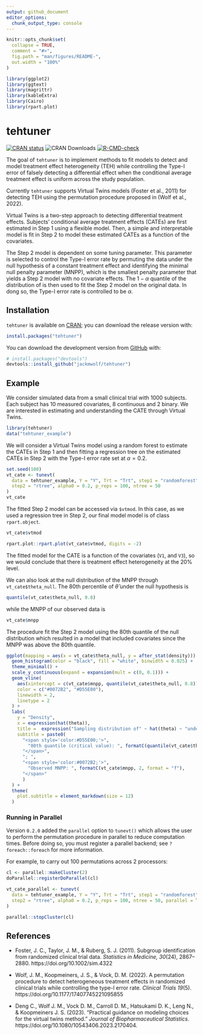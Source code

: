 ```yaml
---
output: github_document
editor_options: 
  chunk_output_type: console
---
```


<!-- README.md is generated from README.Rmd. Please edit that file -->

```r
knitr::opts_chunk$set(
  collapse = TRUE,
  comment = "#>",
  fig.path = "man/figures/README-",
  out.width = "100%"
)

library(ggplot2)
library(ggtext)
library(magrittr)
library(kableExtra)
library(Cairo)
library(rpart.plot)
```

# tehtuner

<!-- badges: start -->
[![CRAN status](https://www.r-pkg.org/badges/version/tehtuner)](https://CRAN.R-project.org/package=tehtuner)
![CRAN Downloads](https://cranlogs.r-pkg.org/badges/grand-total/tehtuner)
[![R-CMD-check](https://github.com/jackmwolf/tehtuner/workflows/R-CMD-check/badge.svg)](https://github.com/jackmwolf/tehtuner/actions)
<!-- badges: end -->

The goal of `tehtuner` is to implement methods to fit models to detect and model
treatment effect heterogeneity (TEH) while controlling the Type-I error of falsely 
detecting a differential effect when the conditional average treatment effect is
uniform across the study population.

Currently `tehtuner` supports Virtual Twins models (Foster 
et al., 2011) for detecting TEH using the permutation procedure proposed in (Wolf et al., 2022).

Virtual Twins is a two-step approach to detecting differential treatment
effects. Subjects' conditional average treatment effects (CATEs) are first
estimated in Step 1 using a flexible model. Then, a simple and interpretable
model is fit in Step 2 to model these estimated CATEs as a function of the
covariates.

The Step 2 model is dependent on some tuning parameter. This parameter is
selected to control the Type-I error rate by permuting the data under the
null hypothesis of a constant treatment effect and identifying the minimal
null penalty parameter (MNPP), which is the smallest penalty parameter that
yields a Step 2 model with no covariate effects. The $1-\alpha$ quantile
of the distribution of is then used to fit the Step 2 model on the original
data.
In dong so, the Type-I error rate is controlled to be $\alpha$.

## Installation

`tehtuner` is available on [CRAN](https://CRAN.R-project.org); you can download the release version with:

``` r
install.packages("tehtuner")
```

You can download the development version from [GitHub](https://github.com/) with:

``` r
# install.packages("devtools")
devtools::install_github("jackmwolf/tehtuner")
```
## Example

We consider simulated data from a small clinical trial with 1000 subjects.
Each subject has 10 measured covariates, 8 continuous and 2 binary.
We are interested in estimating and understanding the CATE through Virtual Twins.

```r
library(tehtuner)
data("tehtuner_example")
```

We will consider a Virtual Twins model using a random forest to estimate the CATEs in Step 1 and then fitting a regression tree on the estimated CATEs in Step 2 with the Type-I error rate set at $\alpha = 0.2$.

```r
set.seed(100)
vt_cate <- tunevt(
  data = tehtuner_example, Y = "Y", Trt = "Trt", step1 = "randomforest",
  step2 = "rtree", alpha0 = 0.2, p_reps = 100, ntree = 50
)
vt_cate
```

The fitted Step 2 model can be accessed via `$vtmod`. 
In this case, as we used a regression tree in Step 2, our final model model is of class `rpart.object`.
```r
vt_cate$vtmod

rpart.plot::rpart.plot(vt_cate$vtmod, digits = -2)
```

The fitted model for the CATE is a function of the covariates (`V1`, and `V3`), so we would conclude that there is treatment effect heterogeneity at the 20% level. 

We can also look at the null distribution of the MNPP through `vt_cate$theta_null`.
The 80th percentile of $\hat\theta$ under the null hypothesis is
```r
quantile(vt_cate$theta_null, 0.8)
```

while the MNPP of our observed data is
```r
vt_cate$mnpp
```

The procedure fit the Step 2 model using the 80th quantile of the null distribution which resulted in a model that included covariates since the MNPP was above the 80th quantile.

```r
ggplot(mapping = aes(x = vt_cate$theta_null, y = after_stat(density))) +
  geom_histogram(color = "black", fill = "white", binwidth = 0.025) +
  theme_minimal() +
  scale_y_continuous(expand = expansion(mult = c(0, 0.1))) +
  geom_vline(
    aes(xintercept = c(vt_cate$mnpp, quantile(vt_cate$theta_null, 0.8))),
    color = c("#0072B2", "#D55E00"),
    linewidth = 2,
    linetype = 2
  ) + 
  labs(
    y = "Density",
    x = expression(hat(theta)),
    title =  expression("Sampling distribution of" ~ hat(theta) ~ "under" ~ H[0]),
    subtitle = paste0(
      "<span style='color:#D55E00;'>",
        "80th quantile (critical value): ", formatC(quantile(vt_cate$theta_null, 0.8), digits = 2, format = "f"),
      "</span>",
      "; ",
      "<span style='color:#0072B2;'>",
        "Observed MNPP: ", formatC(vt_cate$mnpp, 2, format = "f"), 
      "</span>"
      )
  ) +
  theme(
    plot.subtitle = element_markdown(size = 12)
  )
```

### Running in Parallel

Version `0.2.0` added the `parallel` option to `tunevt()` which allows the user to perform the permutation procedure in parallel to reduce computation times. 
Before doing so, you must register a parallel backend; see `?foreach::foreach` for more information.

For example, to carry out 100 permutations across 2 processors:

```r
cl <- parallel::makeCluster(2)
doParallel::registerDoParallel(cl)

vt_cate_parallel <- tunevt(
  data = tehtuner_example, Y = "Y", Trt = "Trt", step1 = "randomforest",
  step2 = "rtree", alpha0 = 0.2, p_reps = 100, ntree = 50, parallel = TRUE
)

parallel::stopCluster(cl)
```


## References

- Foster, J. C., Taylor, J. M., & Ruberg, S. J. (2011). Subgroup identification from randomized clinical trial data. _Statistics in Medicine, 30_(24), 2867–2880. https://doi.org/10.1002/sim.4322

- Wolf, J. M., Koopmeiners, J. S., & Vock, D. M. (2022). A permutation procedure to detect heterogeneous treatment effects in randomized clinical trials while controlling the type-I error rate. _Clinical Trials 19_(5). https://doi.org/10.1177/17407745221095855

- Deng C., Wolf J. M., Vock D. M., Carroll D. M., Hatsukami D. K., Leng N., & Koopmeiners J. S. (2023). “Practical guidance on modeling choices for the virtual twins method.” _Journal of Biopharmaceutical Statistics_. https://doi.org/10.1080/10543406.2023.2170404.

